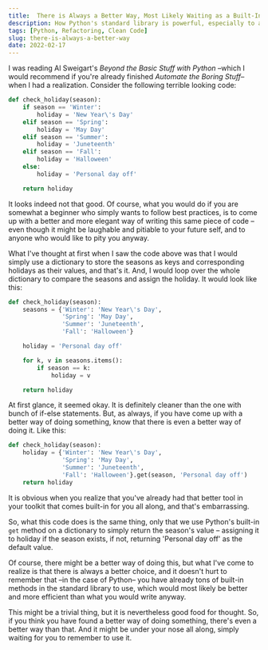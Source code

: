 ```yaml
---
title:  There is Always a Better Way, Most Likely Waiting as a Built-In Method in the Standard Library
description: How Python's standard library is powerful, especially to a beginner.
tags: [Python, Refactoring, Clean Code]
slug: there-is-always-a-better-way
date: 2022-02-17
---
```


I was reading Al Sweigart's *Beyond the Basic Stuff with Python* –which I would recommend if you're already finished *Automate the Boring Stuff*– when I had a realization.
Consider the following terrible looking code:

```python
def check_holiday(season):
    if season == 'Winter':
        holiday = 'New Year\'s Day' 
    elif season == 'Spring':
        holiday = 'May Day' 
    elif season == 'Summer':
        holiday = 'Juneteenth' 
    elif season == 'Fall':
        holiday = 'Halloween' 
    else:
        holiday = 'Personal day off'

    return holiday
```

It looks indeed not that good. Of course, what you would do if you are somewhat a beginner who simply wants to follow best practices, is to come up with a better and more elegant way of writing this same piece of code – even though it might be laughable and pitiable to your future self, and to anyone who would like to pity you anyway.

What I've thought at first when I saw the code above was that I would simply use a dictionary to store the seasons as keys and corresponding holidays as their values, and that's it. And, I would loop over the whole dictionary to compare the seasons and assign the holiday. It would look like this:

```python
def check_holiday(season):
    seasons = {'Winter': 'New Year\'s Day',  
               'Spring': 'May Day',  
               'Summer': 'Juneteenth',  
               'Fall': 'Halloween'}

    holiday = 'Personal day off'

    for k, v in seasons.items():
        if season == k:
            holiday = v

    return holiday
```

At first glance, it seemed okay. It is definitely cleaner than the one with bunch of if-else statements. But, as always, if you have come up with a better way of doing something, know that there is even a better way of doing it. Like this:

```python
def check_holiday(season):
    holiday = {'Winter': 'New Year\'s Day',  
               'Spring': 'May Day',  
               'Summer': 'Juneteenth',  
               'Fall': 'Halloween'}.get(season, 'Personal day off')
    return holiday
```

It is obvious when you realize that you've already had that better tool in your toolkit that comes built-in for you all along, and that's embarrassing. 

So, what this code does is the same thing, only that we use Python's built-in `get` method on a dictionary to simply return the season's value – assigning it to holiday if the season exists, if not, returning 'Personal day off' as the default value.

Of course, there might be a better way of doing this, but what I've come to realize is that there is always a better choice, and it doesn't hurt to remember that –in the case of Python– you have already tons of built-in methods in the standard library to use, which would most likely be better and more efficient than what you would write anyway. 

This might be a trivial thing, but it is nevertheless good food for thought. So, if you think you have found a better way of doing something, there's even a better way than that. And it might be under your nose all along, simply waiting for you to remember to use it.
